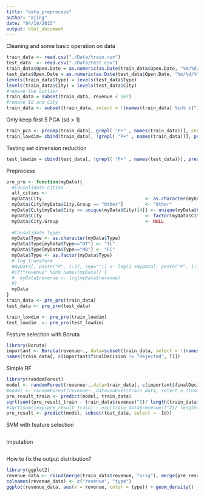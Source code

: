 ```yaml
---
title: "data_preprocess"
author: "ajing"
date: "04/19/2015"
output: html_document
---
```



Cleaning and some basic operation on data
```r
train_data <- read.csv("./Data/train.csv")
test_data  <- read.csv("./Data/test.csv")
train_data$Open.Date = as.numeric(as.Date(train_data$Open.Date, "%m/%d/%Y"))
test_data$Open.Date = as.numeric(as.Date(test_data$Open.Date, "%m/%d/%Y"))
levels(train_data$Type) = levels(test_data$Type)
levels(train_data$City) = levels(test_data$City)
#remove the outlier
train_data = subset(train_data, revenue < 1e7)
#remove Id and City
train_data <- subset(train_data, select = !(names(train_data) %in% c("Id")))
```

Only keep first 5 PCA (sd > 1)
```r
train_pca <- prcomp(train_data[, grepl( "P+" , names(train_data))], center = TRUE, scale = TRUE) 
train_lowdim= cbind(train_data[, !grepl( "P+" , names(train_data))], predict(train_pca)[,1:5])
```

Testing set dimension reduction
```r
test_lowdim = cbind(test_data[, !grepl( "P+" , names(test_data))], predict(train_pca, newdata = test_data[, grepl( "P+" , names(test_data))])[,1:5])
```

Preprocess
```r
pre_pro <- function(myData){
  #Consolidate Cities
  all_cities <- 
  myData$City                                      <- as.character(myData$City)
  myData$City[myData$City.Group == "Other"]        <- "Other"
  myData$City[myData$City == unique(myData$City)[4]] <- unique(myData$City)[2]
  myData$City                                      <- factor(myData$City, levels = c("Diyarbakır", "Ankara", "İstanbul", "Other"))
  myData$City.Group                                <- NULL
  
  #Consolidate Types
  myData$Type <- as.character(myData$Type)
  myData$Type[myData$Type=="DT"] <- "IL"
  myData$Type[myData$Type=="MB"] <- "FC"
  myData$Type <- as.factor(myData$Type)
  # log transform
  #myData[, paste("P", 1:37, sep="")] <- log(1 +myData[, paste("P", 1:37, sep="")])
  #if("revenue" %in% names(myData)) {
  #  myData$revenue <- log(myData$revenue)
  #}
  myData
}
train_data <- pre_pro(train_data)
test_data <- pre_pro(test_data)

train_lowdim <- pre_pro(train_lowdim)
test_lowdim  <- pre_pro(test_lowdim)
```


Feature selection with Boruta
```r
library(Boruta)
important <- Boruta(revenue~., data=subset(train_data, select = !(names(train_data) %in% c("Id", "City"))))
names(train_data[, c(important$finalDecision != "Rejected", T)])
```

Simple RF
```r
library(randomForest)
model <- randomForest(revenue~.,data=train_data[, c(important$finalDecision != "Rejected", T)], importance = T, ntree = 200, maxnodes = 20)
#model <- randomForest(revenue~.,data=subset(train_data, select = !(names(train_data) %in% c("Id", "City"))), importance = T, ntree = 200, maxnodes = 20)
pre_result_train <- predict(model, train_data)
sqrt(sum((pre_result_train - train_data$revenue)^2)/ length(train_data$revenue))
#sqrt(sum((exp(pre_result_train) - exp(train_data$revenue))^2)/ length(train_data$revenue))
pre_result <- predict(model, subset(test_data, select = -Id))
```


SVM with feature selection
```r

```

Imputation
```r

```

How to fix the output distribution?
```r
library(ggplot2)
revenue_data <- rbind(merge(train_data$revenue, "orig"), merge(pre_result_train, "pred"), merge(pre_result, "pred_t"))
colnames(revenue_data) <- c("revenue", "type")
ggplot(revenue_data, aes(x = revenue, color = type)) + geom_density() 
```


